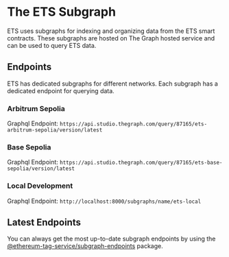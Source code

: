 # The ETS Subgraph

ETS uses subgraphs for indexing and organizing data from the ETS smart contracts. These subgraphs are hosted on The Graph hosted service and can be used to query ETS data.

## Endpoints

ETS has dedicated subgraphs for different networks. Each subgraph has a dedicated endpoint for querying data.

### Arbitrum Sepolia
Graphql Endpoint: `https://api.studio.thegraph.com/query/87165/ets-arbitrum-sepolia/version/latest`

### Base Sepolia
Graphql Endpoint: `https://api.studio.thegraph.com/query/87165/ets-base-sepolia/version/latest`

### Local Development
Graphql Endpoint: `http://localhost:8000/subgraphs/name/ets-local`

## Latest Endpoints

You can always get the most up-to-date subgraph endpoints by using the [@ethereum-tag-service/subgraph-endpoints](/docs/api/subgraph-endpoints) package.

